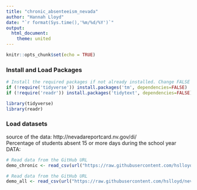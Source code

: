 ```yaml
---
title: "chronic_absenteeism_nevada"
author: "Hannah Lloyd"
date: "`r format(Sys.time(),'%m/%d/%Y')`"
output:  
  html_document: 
    theme: united 
---
```


```r
knitr::opts_chunk$set(echo = TRUE)
```

### Install and Load Packages 
```r
# Install the required packages if not already installed. Change FALSE to TRUE if you need to install these packages.
if (!require('tidyverse')) install.packages('tm', dependencies=FALSE)
if (!require('readr')) install.packages('tidytext', dependencies=FALSE)

library(tidyverse)
library(readr) 
```


### Load datasets 
source of the data: http://nevadareportcard.nv.gov/di/  
Percentage of students absent  15 or more days during the school year
DATA:
```r
# Read data from the GitHub URL
demo_chronic <- read_csv(url("https://raw.githubusercontent.com/hslloyd/nevada-school-attendance/main/csvs/demo_all_students.csv"))

# Read data from the GitHub URL
demo_all <- read_csv(url("https://raw.githubusercontent.com/hslloyd/nevada-school-attendance/main/csvs/demo_ca_students.csv" ))
```